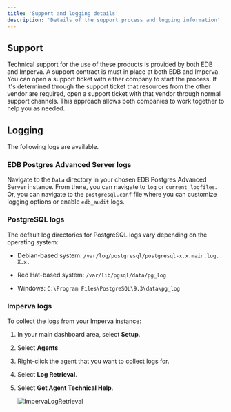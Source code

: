 ```yaml
---
title: 'Support and logging details'
description: 'Details of the support process and logging information'
---
```


## Support

Technical support for the use of these products is provided by both EDB and Imperva. A support contract is must in place at both EDB and Imperva. You can open a support ticket with either company to start the process. If it's determined through the support ticket that resources from the other vendor are required, open a support ticket with that vendor through normal support channels. This approach allows both companies to work together to help you as needed.

## Logging

The following logs are available.

### EDB Postgres Advanced Server logs

Navigate to the `Data` directory in your chosen EDB Postgres Advanced Server instance. From there, you can navigate to `log` or `current_logfiles`. Or, you can navigate to the `postgresql.conf` file where you can customize logging options or enable `edb_audit` logs.

### PostgreSQL logs

The default log directories for PostgreSQL logs vary depending on the operating system:

- Debian-based system: `/var/log/postgresql/postgresql-x.x.main.log. X.x.`

- Red Hat-based system: `/var/lib/pgsql/data/pg_log`

- Windows: `C:\Program Files\PostgreSQL\9.3\data\pg_log`

### Imperva logs

To collect the logs from your Imperva instance:

1. In your main dashboard area, select **Setup**.
2. Select **Agents**.
3. Right-click the agent that you want to collect logs for.
4. Select **Log Retrieval**.
5. Select **Get Agent Technical Help**.


   ![ImpervaLogRetrieval](Images/ImpervaLogRetrieval.png)